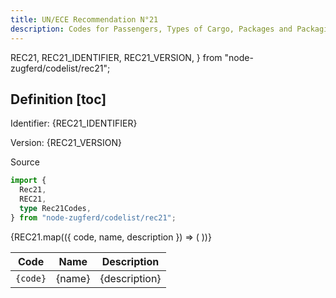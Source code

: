 ```yaml
---
title: UN/ECE Recommendation N°21
description: Codes for Passengers, Types of Cargo, Packages and Packaging Materials (with Complementary Codes for Package Names)
---
```


  REC21,
  REC21_IDENTIFIER,
  REC21_VERSION,
} from "node-zugferd/codelist/rec21";

## Definition [toc]


Identifier: <span className="text-fd-muted-foreground">{REC21_IDENTIFIER}</span>

Version: <span className="text-fd-muted-foreground">{REC21_VERSION}</span>

<div className="w-fit">
  <Link
    href="https://www.xrepository.de/details/urn:xoev-de:kosit:codeliste:rec21"
    target="_blank"
  >
    Source
  </Link>
</div>

```ts
import {
  Rec21,
  REC21,
  type Rec21Codes,
} from "node-zugferd/codelist/rec21";
```

<table>
  <thead>
    <tr>
      <th>Code</th>
      <th>Name</th>
      <th>Description</th>
    </tr>
  </thead>
  <tbody>
    {REC21.map(({ code, name, description }) => (
      <tr key={code}>
        <td className="text-center">
          <code>{code}</code>
        </td>
        <td>{name}</td>
        <td>{description}</td>
      </tr>
    ))}
  </tbody>
</table>
